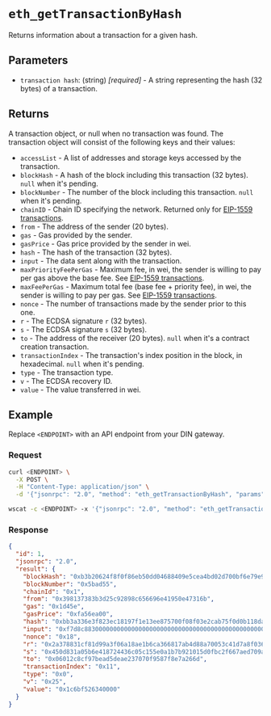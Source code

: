 
# `eth_getTransactionByHash`


Returns information about a transaction for a given hash. 

## Parameters

- `transaction hash`: (string) _[required]_ - A string representing the hash (32 bytes) of a transaction.

## Returns

A transaction object, or null when no transaction was found. The transaction object will consist of the following keys and their values:

- `accessList` - A list of addresses and storage keys accessed by the transaction.
- `blockHash` - A hash of the block including this transaction (32 bytes). `null` when it's pending.
- `blockNumber` - The number of the block including this transaction. `null` when it's pending.
- `chainID` - Chain ID specifying the network. Returned only for [EIP-1559 transactions](http://eips.ethereum.org/EIPS/eip-1559).
- `from` - The address of the sender (20 bytes).
- `gas` - Gas provided by the sender.
- `gasPrice` - Gas price provided by the sender in wei.
- `hash` - The hash of the transaction (32 bytes).
- `input` - The data sent along with the transaction.
- `maxPriorityFeePerGas` - Maximum fee, in wei, the sender is willing to pay per gas above the base fee. See [EIP-1559 transactions](http://eips.ethereum.org/EIPS/eip-1559).
- `maxFeePerGas` - Maximum total fee (base fee + priority fee), in wei, the sender is willing to pay per gas. See [EIP-1559 transactions](http://eips.ethereum.org/EIPS/eip-1559).
- `nonce` - The number of transactions made by the sender prior to this one.
- `r` - The ECDSA signature `r` (32 bytes).
- `s` - The ECDSA signature `s` (32 bytes).
- `to` - The address of the receiver (20 bytes). `null` when it's a contract creation transaction.
- `transactionIndex` - The transaction's index position in the block, in hexadecimal. `null` when it's pending.
- `type` - The transaction type.
- `v` - The ECDSA recovery ID.
- `value` - The value transferred in wei.

## Example

Replace `<ENDPOINT>` with an API endpoint from your DIN gateway.

### Request


<Tabs>
  <TabItem value="curl">

```bash
curl <ENDPOINT> \
  -X POST \
  -H "Content-Type: application/json" \
  -d '{"jsonrpc": "2.0", "method": "eth_getTransactionByHash", "params": ["0xbb3a336e3f823ec18197f1e13ee875700f08f03e2cab75f0d0b118dabb44cba0"], "id": 1}'
```

  </TabItem>
  <TabItem value="WSS">

```bash
wscat -c <ENDPOINT> -x '{"jsonrpc": "2.0", "method": "eth_getTransactionByHash", "params": ["0xbb3a336e3f823ec18197f1e13ee875700f08f03e2cab75f0d0b118dabb44cba0"], "id": 1}'
```

  </TabItem>
</Tabs>

### Response


<Tabs>
  <TabItem value="JSON">

```json
{
  "id": 1,
  "jsonrpc": "2.0",
  "result": {
    "blockHash": "0xb3b20624f8f0f86eb50dd04688409e5cea4bd02d700bf6e79e9384d47d6a5a35",
    "blockNumber": "0x5bad55",
    "chainId": "0x1",
    "from": "0x398137383b3d25c92898c656696e41950e47316b",
    "gas": "0x1d45e",
    "gasPrice": "0xfa56ea00",
    "hash": "0xbb3a336e3f823ec18197f1e13ee875700f08f03e2cab75f0d0b118dabb44cba0",
    "input": "0xf7d8c88300000000000000000000000000000000000000000000000000000000000cee6100000000000000000000000000000000000000000000000000000000000ac3e1",
    "nonce": "0x18",
    "r": "0x2a378831cf81d99a3f06a18ae1b6ca366817ab4d88a70053c41d7a8f0368e031",
    "s": "0x450d831a05b6e418724436c05c155e0a1b7b921015d0fbc2f667aed709ac4fb5",
    "to": "0x06012c8cf97bead5deae237070f9587f8e7a266d",
    "transactionIndex": "0x11",
    "type": "0x0",
    "v": "0x25",
    "value": "0x1c6bf526340000"
  }
}
```

  </TabItem>
</Tabs>


